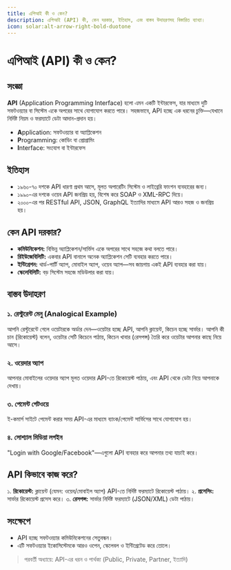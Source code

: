 ```yaml
---
title: এপিআই কী ও কেন?
description: এপিআই (API) কী, কেন দরকার, ইতিহাস, এবং বাস্তব উদাহরণসহ বিস্তারিত ব্যাখ্যা।
icon: solar:alt-arrow-right-bold-duotone
---
```


# এপিআই (API) কী ও কেন?

## সংজ্ঞা

**API** (Application Programming Interface) হলো এমন একটি ইন্টারফেস, যার মাধ্যমে দুটি সফটওয়্যার বা সিস্টেম একে অপরের সাথে যোগাযোগ করতে পারে। সহজভাবে, API হচ্ছে এক ধরনের চুক্তি—যেখানে নির্দিষ্ট নিয়ম ও ফরম্যাটে ডেটা আদান-প্রদান হয়।

- **A**pplication: সফটওয়্যার বা অ্যাপ্লিকেশন
- **P**rogramming: কোডিং বা প্রোগ্রামিং
- **I**nterface: সংযোগ বা ইন্টারফেস

## ইতিহাস

- ১৯৬০-৭০ দশকে API ধারণা প্রথম আসে, মূলত অপারেটিং সিস্টেম ও লাইব্রেরি ফাংশন ব্যবহারের জন্য।
- ১৯৯০-এর দশকে ওয়েব API জনপ্রিয় হয়, বিশেষ করে SOAP ও XML-RPC দিয়ে।
- ২০০০-এর পর RESTful API, JSON, GraphQL ইত্যাদির মাধ্যমে API আরও সহজ ও জনপ্রিয় হয়।

## কেন API দরকার?

- **কমিউনিকেশন:** বিভিন্ন অ্যাপ্লিকেশন/সার্ভিস একে অপরের সাথে সহজে কথা বলতে পারে।
- **রিইউজেবিলিটি:** একবার API বানালে অনেক অ্যাপ্লিকেশন সেটি ব্যবহার করতে পারে।
- **ইন্টিগ্রেশন:** থার্ড-পার্টি অ্যাপ, মোবাইল অ্যাপ, ওয়েব অ্যাপ—সব জায়গায় একই API ব্যবহার করা যায়।
- **স্কেলেবিলিটি:** বড় সিস্টেম সহজে মডিউলার করা যায়।

## বাস্তব উদাহরণ

### ১. রেস্টুরেন্ট মেনু (Analogical Example)
আপনি রেস্টুরেন্টে গেলে ওয়েটারকে অর্ডার দেন—ওয়েটার হচ্ছে API, আপনি ক্লায়েন্ট, কিচেন হচ্ছে সার্ভার। আপনি কী চান (রিকোয়েস্ট) বলেন, ওয়েটার সেটি কিচেনে পাঠায়, কিচেন খাবার (রেসপন্স) তৈরি করে ওয়েটার আপনার কাছে নিয়ে আসে।

### ২. ওয়েদার অ্যাপ
আপনার মোবাইলের ওয়েদার অ্যাপ মূলত ওয়েদার API-তে রিকোয়েস্ট পাঠায়, এবং API থেকে ডেটা নিয়ে আপনাকে দেখায়।

### ৩. পেমেন্ট গেটওয়ে
ই-কমার্স সাইটে পেমেন্ট করার সময় API-এর মাধ্যমে ব্যাংক/পেমেন্ট সার্ভিসের সাথে যোগাযোগ হয়।

### ৪. সোশ্যাল মিডিয়া লগইন
"Login with Google/Facebook"—এগুলো API ব্যবহার করে আপনার তথ্য যাচাই করে।

## API কিভাবে কাজ করে?

১. **রিকোয়েস্ট:** ক্লায়েন্ট (যেমন: ওয়েব/মোবাইল অ্যাপ) API-তে নির্দিষ্ট ফরম্যাটে রিকোয়েস্ট পাঠায়।
২. **প্রসেসিং:** সার্ভার রিকোয়েস্ট প্রসেস করে।
৩. **রেসপন্স:** সার্ভার নির্দিষ্ট ফরম্যাটে (JSON/XML) ডেটা পাঠায়।

## সংক্ষেপে
- API হচ্ছে সফটওয়্যার কমিউনিকেশনের সেতুবন্ধন।
- এটি সফটওয়্যার ইকোসিস্টেমকে আরও ওপেন, স্কেলেবল ও ইন্টিগ্রেটেড করে তোলে।

> পরবর্তী অধ্যায়ে: API-এর ধরন ও পার্থক্য (Public, Private, Partner, ইত্যাদি)
